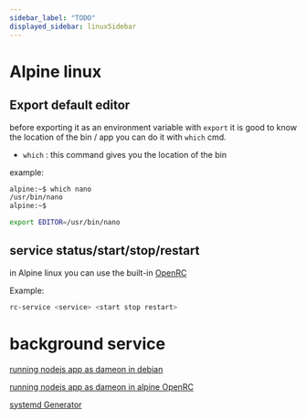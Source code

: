 ```yaml
---
sidebar_label: "TODO"
displayed_sidebar: linuxSidebar
---
```


# Alpine linux

## Export default editor

before exporting it as an environment variable with `export` it is good to know the location of the bin / app
you can do it with `which` cmd.

- `which` : this command gives you the location of the bin

example:

```bash
alpine:~$ which nano
/usr/bin/nano
alpine:~$
```

```bash title="bash"
export EDITOR=/usr/bin/nano
```

## service status/start/stop/restart

in Alpine linux you can use the built-in [OpenRC](https://docs.alpinelinux.org/user-handbook/0.1a/Working/openrc.html)

Example:

```bash title="alpine"
rc-service <service> <start stop restart>
```

# background service

[running nodejs app as dameon in debian](https://nodesource.com/blog/running-your-node-js-app-with-systemd-part-1/)

[running nodejs app as dameon in alpine OpenRC](https://stackoverflow.com/questions/66710716/how-do-i-run-a-node-js-app-as-a-background-service-in-alpine-linux)

[systemd Generator](https://mysystemd.talos.sh/?ref=pixeljets.com)
